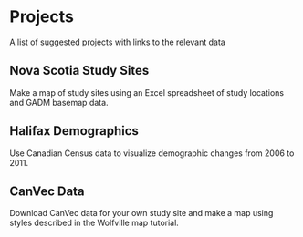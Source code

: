 
# Projects

A list of suggested projects with links to the relevant data

## Nova Scotia Study Sites

Make a map of study sites using an Excel spreadsheet of study locations and GADM basemap data.

## Halifax Demographics

Use Canadian Census data to visualize demographic changes from 2006 to 2011.

## CanVec Data

Download CanVec data for your own study site and make a map using styles described in the Wolfville map tutorial.

